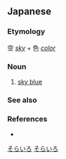 ==Japanese==
{{ja-kanjitab|そら|いろ|yomi=kun}}

===Etymology===
空 ''[[sky]]'' + 色 ''[[color]]''

===Noun===
{{ja-noun|そらいろ}}

# [[sky blue]]

===See also===
{{table:colors/ja}}

===References===
* {{R:Shogakukan}}

[[Category:ja:Colors|そらいろ]]
[[Category:ja:Blues|そらいろ]]